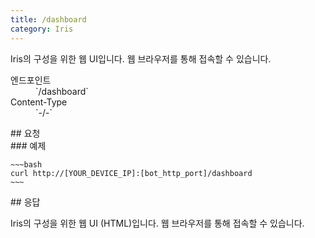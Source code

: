 ```yaml
---
title: /dashboard
category: Iris
---
```


<Section>
  Iris의 구성을 위한 웹 UI입니다. 웹 브라우저를 통해 접속할 수 있습니다.

  <Dl>
    <Dt>엔드포인트</Dt>
    <Dd>
      <Endpoint method={"GET"}>`/dashboard`</Endpoint>
    </Dd>
    <Dt>Content-Type</Dt>
    <Dd>
      `-/-`
    </Dd>
  </Dl>
</Section>
<Section>
  ## 요청

  <Section>
    ### 예제

    ~~~bash
    curl http://[YOUR_DEVICE_IP]:[bot_http_port]/dashboard
    ~~~
  </Section>
</Section>
<Section>
  ## 응답

   Iris의 구성을 위한 웹 UI (HTML)입니다. 웹 브라우저를 통해 접속할 수 있습니다.
</Section>